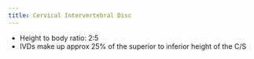 ```yaml
---
title: Cervical Intervertebral Disc
---
```



- Height to body ratio: 2:5
- IVDs make up approx 25% of the superior to inferior height of the C/S
